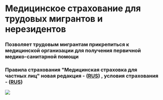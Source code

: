 <div class="mx-auto max-w-4xl py-10">

# Медицинское страхование для трудовых мигрантов и нерезидентов

### Позволяет трудовым мигрантам прикрепиться к медицинской организации для получения первичной медико-санитарной помощи

### Правила страхования "Медицинская страховка для частных лиц" новая редакция - ([RUS](https://www.nsk.kz/media/rules/%D0%9F%D1%80%D0%B0%D0%B2%D0%B8%D0%BB%D0%B0%20%D0%B4%D0%BE%D0%B1%D1%80%D0%BE%D0%B2%D0%BE%D0%BB%D1%8C%D0%BD%D0%BE%D0%B3%D0%BE%20%D1%81%D1%82%D1%80%D0%B0%D1%85%D0%BE%D0%B2%D0%B0%D0%BD%D0%B8%D1%8F%20%D0%BD%D0%B0%20%D1%81%D0%BB%D1%83%D1%87%D0%B0%D0%B9%20%D0%B1%D0%BE%D0%BB%D0%B5%D0%B7%D0%BD%D0%B8%20%D0%B4%D0%BB%D1%8F%20%D1%87%D0%B0%D1%81%D1%82%D0%BD%D1%8B%D1%85%20%D0%BB%D0%B8%D1%86%20RUS_1685939481.pdf)) , условия страхования - ([RUS](https://www.nsk.kz/media/rules/%D0%9C%D0%B5%D0%B4%D0%B8%D1%86%D0%B8%D0%BD%D1%81%D0%BA%D0%B0%D1%8F%20%D1%81%D1%82%D1%80%D0%B0%D1%85%D0%BE%D0%B2%D0%BA%D0%B0%20%D0%B4%D0%BB%D1%8F%20%D1%87%D0%B0%D1%81%D1%82%D0%BD%D1%8B%D1%85%20%D0%BB%D0%B8%D1%86_1694580444.pdf))

![](https://www.nsk.kz/media/products/sm/1694507964gl00k.jpg)

</div>
